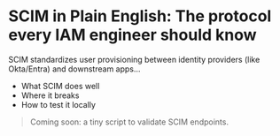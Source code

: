 # SCIM in Plain English: The protocol every IAM engineer should know

SCIM standardizes user provisioning between identity providers (like Okta/Entra) and downstream apps…

- What SCIM does well
- Where it breaks
- How to test it locally

> Coming soon: a tiny script to validate SCIM endpoints.
